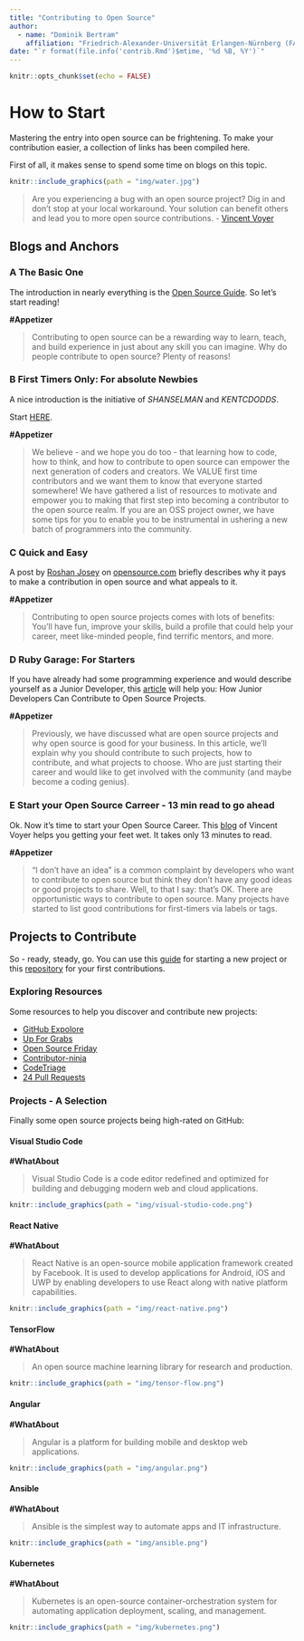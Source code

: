 ```yaml
---
title: "Contributing to Open Source"
author:
  - name: "Dominik Bertram"
    affiliation: "Friedrich-Alexander-Universität Erlangen-Nürnberg (FAU)"
date: "`r format(file.info('contrib.Rmd')$mtime, '%d %B, %Y')`"
---
```


```r
knitr::opts_chunk$set(echo = FALSE)
```

# How to Start

Mastering the entry into open source can be frightening. To make your contribution easier, a collection of links has been compiled here. 

First of all, it makes sense to spend some time on blogs on this topic.

```r
knitr::include_graphics(path = "img/water.jpg")
```

> Are you experiencing a bug with an open source project? Dig in and don’t stop at your local workaround. Your solution can benefit others and lead you to more open source contributions. - [Vincent Voyer](https://github.com/vvo)


## **Blogs and Anchors**

### **A** The Basic One

The introduction in nearly everything is the [Open Source Guide](https://opensource.guide/how-to-contribute/). So let's start reading!

**#Appetizer**

> Contributing to open source can be a rewarding way to learn, teach, and build experience in just about any skill you can imagine. Why do people contribute to open source? Plenty of reasons!

### **B** First Timers Only: For absolute Newbies

A nice introduction is the initiative of *SHANSELMAN* and *KENTCDODDS*. 

Start [HERE](https://github.com/shanselman/firsttimersonly). 

**#Appetizer** 

> We believe - and we hope you do too - that learning how to code, how to think, and how to contribute to open source can empower the next generation of coders and creators. We VALUE first time contributors and we want them to know that everyone started somewhere! We have gathered a list of resources to motivate and empower you to making that first step into becoming a contributor to the open source realm. If you are an OSS project owner, we have some tips for you to enable you to be instrumental in ushering a new batch of programmers into the community.

### **C** Quick and Easy

A post by [Roshan Josey](https://opensource.com/article/18/3/First-Contributions-project) on [opensource.com](https://opensource.com) briefly describes why it pays to make a contribution in open source and what appeals to it.

**#Appetizer** 

> Contributing to open source projects comes with lots of benefits: You'll have fun, improve your skills, build a profile that could help your career, meet like-minded people, find terrific mentors, and more.

### **D** Ruby Garage: For Starters

If you have already had some programming experience and would describe yourself as a Junior Developer, this [article](https://rubygarage.org/blog/how-contribute-to-open-source-projects) will help you: How Junior Developers Can Contribute to Open Source Projects.

**#Appetizer**

> Previously, we have discussed what are open source projects and why open source is good for your business. In this article, we'll explain why you should contribute to such projects, how to contribute, and what projects to choose. Who are just starting their career and would like to get involved with the community (and maybe become a coding genius).

### **E ** Start your Open Source Carreer - 13 min read to go ahead

Ok. Now it’s time to start your Open Source Career. This [blog](https://blog.algolia.com/start-your-open-source-career/) of Vincent Voyer helps you getting your feet wet. It takes only 13 minutes to read.

**#Appetizer** 

>"I don’t have an idea” is a common complaint by developers who want to contribute to open source but think they don’t have any good ideas or good projects to share. Well, to that I say: that’s OK. There are opportunistic ways to contribute to open source. Many projects have started to list good contributions for first-timers via labels or tags.


## Projects to Contribute

So - ready, steady, go. You can use this [guide](https://opensource.guide/starting-a-project/) for starting a new project or this [repository](https://github.com/firstcontributions/first-contributions) for your first contributions.

### Exploring Resources

Some resources to help you discover and contribute new projects:

- [GitHub Expolore](https://github.com/explore/)
- [Up For Grabs](https://up-for-grabs.net/#/)
- [Open Source Friday](https://opensourcefriday.com)
- [Contributor-ninja](https://contributor.ninja)
- [CodeTriage](https://www.codetriage.com)
- [24 Pull Requests](https://24pullrequests.com)



### Projects - A Selection 

Finally some open source projects being high-rated on GitHub:

#### Visual Studio Code

**#WhatAbout**

> Visual Studio Code is a code editor redefined and optimized for building and debugging modern web and cloud applications.

```r
knitr::include_graphics(path = "img/visual-studio-code.png")
```

#### React Native

**#WhatAbout**

> React Native is an open-source mobile application framework created by Facebook. It is used to develop applications for Android, iOS and UWP by enabling developers to use React along with native platform capabilities.

```r
knitr::include_graphics(path = "img/react-native.png")
```
  
#### TensorFlow

**#WhatAbout**

> An open source machine learning library for research and production.

```r
knitr::include_graphics(path = "img/tensor-flow.png")
```
  
#### Angular

**#WhatAbout**

> Angular is a platform for building mobile and desktop web applications.

```r
knitr::include_graphics(path = "img/angular.png")
```
  
#### Ansible

**#WhatAbout**

> Ansible is the simplest way to automate apps and IT infrastructure. 

```r
knitr::include_graphics(path = "img/ansible.png")
```
  
#### Kubernetes

**#WhatAbout**

> Kubernetes is an open-source container-orchestration system for automating application deployment, scaling, and management.

```r
knitr::include_graphics(path = "img/kubernetes.png")
```
